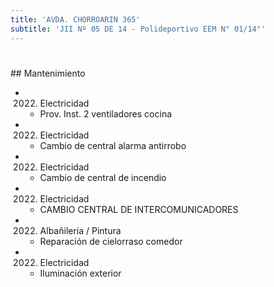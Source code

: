```yaml
---
title: 'AVDA. CHORROARIN 365'
subtitle: 'JII Nº 05 DE 14 - Polideportivo EEM N° 01/14°'
---
```


#


 ## Mantenimiento

*  (2022) Electricidad 
    + Prov. Inst. 2 ventiladores cocina

*  (2022) Electricidad 
    + Cambio de central alarma antirrobo

*  (2022) Electricidad 
    + Cambio de central de incendio

*  (2022) Electricidad 
    + CAMBIO CENTRAL DE INTERCOMUNICADORES

*  (2022) Albañileria / Pintura 
    + Reparación de cielorraso comedor

*  (2022) Electricidad 
    + Iluminación exterior



